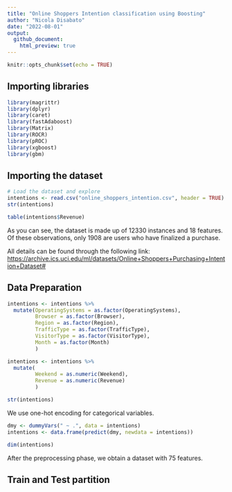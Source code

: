 ```yaml
---
title: "Online Shoppers Intention classification using Boosting"
author: "Nicola Disabato"
date: "2022-08-01"
output:
  github_document:
    html_preview: true
---
```


```r
knitr::opts_chunk$set(echo = TRUE)
```

## Importing libraries

```r
library(magrittr) 
library(dplyr)
library(caret)
library(fastAdaboost)
library(Matrix)
library(ROCR)
library(pROC)
library(xgboost)
library(gbm)
```

## Importing the dataset

```r
# Load the dataset and explore
intentions <- read.csv("online_shoppers_intention.csv", header = TRUE) 
str(intentions)
```

```r
table(intentions$Revenue)
```

As you can see, the dataset is made up of 12330 instances and 18 features. Of these observations, only 1908 are users who have finalized a purchase.

All details can be found through the following link: <https://archive.ics.uci.edu/ml/datasets/Online+Shoppers+Purchasing+Intention+Dataset#>

## Data Preparation

```r
intentions <- intentions %>% 
  mutate(OperatingSystems = as.factor(OperatingSystems),
         Browser = as.factor(Browser),
         Region = as.factor(Region),
         TrafficType = as.factor(TrafficType),
         VisitorType = as.factor(VisitorType),
         Month = as.factor(Month)
         )

intentions <- intentions %>% 
  mutate(
         Weekend = as.numeric(Weekend),
         Revenue = as.numeric(Revenue)
         )

str(intentions)
```

We use one-hot encoding for categorical variables.

```r
dmy <- dummyVars(" ~ .", data = intentions)
intentions <- data.frame(predict(dmy, newdata = intentions))

dim(intentions)

```

After the preprocessing phase, we obtain a dataset with 75 features.

## Train and Test partition
